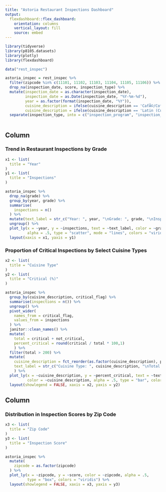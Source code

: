 ```yaml
---
title: "Astoria Restaurant Inspections Dashboard"
output:
  flexdashboard::flex_dashboard:
    orientation: columns
    vertical_layout: fill
    source: embed
---
```



```r
library(tidyverse)
library(p8105.datasets)
library(plotly)
library(flexdashboard)

data("rest_inspec") 

astoria_inspec = rest_inspec %>%
  filter(zipcode %in% c(11101, 11102, 11103, 11104, 11105, 11106)) %>%
  drop_na(inspection_date, score, inspection_type) %>%
  mutate(inspection_date = as.character(inspection_date),
         inspection_date = as.Date(inspection_date, "%Y-%m-%d"),
         year = as.factor(format(inspection_date, "%Y")),
         cuisine_description = ifelse(cuisine_description == 'CafÃ©/Coffee/Tea', 'Cafe', cuisine_description),
         cuisine_description = ifelse(cuisine_description == 'Latin (Cuban, Dominican, Puerto Rican, South & Central American)', 'Latin', cuisine_description)) %>%
  separate(inspection_type, into = c("inspection_program", "inspection_type_cat"), sep = "/")
  
```


Column {data-width=650}
---------------------------------------------------------------

### Trend in Restaurant Inspections by Grade
```r
x1 <- list(
  title = "Year"
)
y1 <- list(
  title = "Inspections"
)

astoria_inspec %>%
  drop_na(grade) %>%
  group_by(year, grade) %>%
  summarise(
    inspections = n()
  ) %>%
  mutate(text_label = str_c("Year: ", year, "\nGrade: ", grade, "\nInspections: ", inspections)) %>%
  ungroup() %>%
  plot_ly(x = ~year, y = ~inspections, text = ~text_label, color = ~grade, 
          alpha = .5, type = "scatter", mode = "lines", colors = "viridis") %>%
  layout(xaxis = x1, yaxis = y1)
```


### Proportion of Critical Inspections by Select Cuisine Types

```r
x2 <- list(
  title = "Cuisine Type"
)
y2 <- list(
  title = "Critical (%)"
)

astoria_inspec %>%
  group_by(cuisine_description, critical_flag) %>%
  summarise(inspections = n()) %>%
  ungroup() %>%
  pivot_wider(
    names_from = critical_flag,
    values_from = inspections
  ) %>%
  janitor::clean_names() %>%
  mutate(
    total = critical + not_critical,
    percent_critical = round(critical / total * 100,1)
    ) %>%
  filter(total > 200) %>%
  mutate(
    cuisine_description = fct_reorder(as.factor(cuisine_description), percent_critical),
    text_label = str_c("Cuisine Type: ", cuisine_description, "\nTotal Inspections: ", total, "\nPercent Critical: ", percent_critical, "%")
    ) %>%
  plot_ly(x = ~cuisine_description, y = ~percent_critical, text = ~text_label, 
          color = ~cuisine_description, alpha = .5, type = "bar", colors = "viridis") %>% 
  layout(showlegend = FALSE, xaxis = x2, yaxis = y2)
```





Column {data-width=350}
---------------------------------------------------------------


### Distribution in Inspection Scores by Zip Code
```r
x3 <- list(
  title = "Zip Code"
)
y3 <- list(
  title = "Inspection Score"
)

astoria_inspec %>%
  mutate(
    zipcode = as.factor(zipcode)
  ) %>%
  plot_ly(x = ~zipcode, y = ~score, color = ~zipcode, alpha = .5,
          type = "box", colors = "viridis") %>% 
  layout(showlegend = FALSE, xaxis = x3, yaxis = y3)
```

